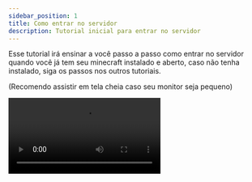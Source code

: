 ```yaml
---
sidebar_position: 1
title: Como entrar no servidor
description: Tutorial inicial para entrar no servidor
---
```



Esse tutorial irá ensinar a você passo a passo como entrar no servidor quando você já tem seu minecraft instalado e aberto, caso não tenha instalado, siga os passos nos outros tutoriais.

(Recomendo assistir em tela cheia caso seu monitor seja pequeno)

<Video src="https://www.youtube-nocookie.com/embed/kZOgZX_7Gkc" />
